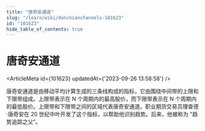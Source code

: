 ```yaml
---
title: "唐奇安通道"
slug: "/learn/wiki/donchianchannels-101623"
id: "101623"
hide_table_of_contents: true
---
```



# 唐奇安通道

<ArticleMeta id={101623} updatedAt={'2023-09-26 13:58:58'} />
<div className='border-solid border-b border-t-0 my-4 border-[var(--ifm-color-gray-300)]' />

唐奇安通道是由移动平均计算生成的三条线构成的指标，它由围绕中间带的上限和下限带组成。上限带表示在 N 个周期内的最高股价，而下限带表示在 N 个周期内的最低股价。上限带和下限带之间的区域代表唐奇安通道。职业期货交易员理查德·唐奇安在 20 世纪中叶开发了这个指标，以帮助他识别趋势。后来，他被称为 “趋势追踪之父”。
